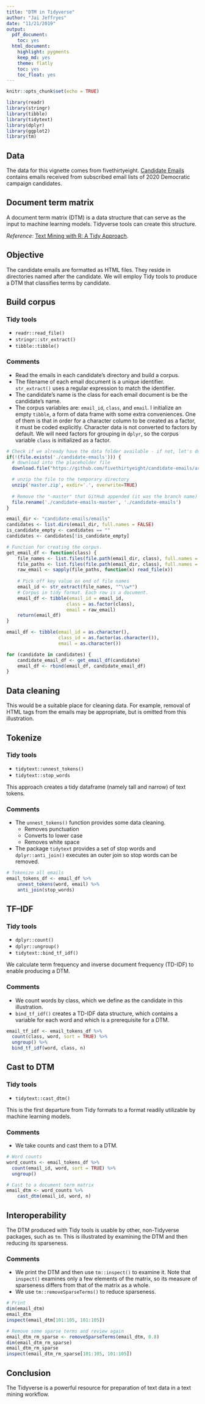 ```yaml
---
title: "DTM in Tidyverse"
author: "Jai Jeffryes"
date: "11/21/2019"
output:
  pdf_document:
    toc: yes
  html_document:
    highlight: pygments
    keep_md: yes
    theme: flatly
    toc: yes
    toc_float: yes
---
```


```r
knitr::opts_chunk$set(echo = TRUE)
```

```r
library(readr)
library(stringr)
library(tibble)
library(tidytext)
library(dplyr)
library(ggplot2)
library(tm)
```
## Data
The data for this vignette comes from fivethirtyeight. [Candidate Emails](https://github.com/fivethirtyeight/candidate-emails) contains emails received from subscribed email lists of 2020 Democratic campaign candidates.

## Document term matrix
A document term matrix (DTM) is a data structure that can serve as the input to machine learning models. Tidyverse tools can create this structure.

*Reference*: [Text Mining with R: A Tidy Approach](https://www.tidytextmining.com).

## Objective
The candidate emails are formatted as HTML files. They reside in directories named after the candidate. We will employ Tidy tools to produce a DTM that classifies terms by candidate.

## Build corpus
### Tidy tools
- `readr::read_file()`
- `stringr::str_extract()`
- `tibble::tibble()`

### Comments
- Read the emails in each candidate's directory and build a corpus.
- The filename of each email document is a unique identifier. `str_extract()` uses a regular expression to match the identifier.
- The candidate's name is the class for each email document is be the candidate's name.
- The corpus variables are: `email_id`, `class`, and `email`. I initialize an empty `tibble`, a form of data frame with some extra conveniences. One of them is that in order for a character column to be created as a factor, it must be coded explicitly. Character data is not converted to factors by default. We will need factors for grouping in `dplyr`, so the corpus variable `class` is initialized as a factor.

```r
# Check if we already have the data folder available - if not, let's download a local copy
if(!(file.exists('./candidate-emails'))) {
  # download into the placeholder file
  download.file("https://github.com/fivethirtyeight/candidate-emails/archive/master.zip", 'master.zip')

  # unzip the file to the temporary directory
  unzip('master.zip', exdir='.', overwrite=TRUE)
  
  # Remove the "-master" that GitHub appended (it was the branch name)
  file.rename('./candidate-emails-master', './candidate-emails')
}

email_dir <- "candidate-emails/emails"
candidates <- list.dirs(email_dir, full.names = FALSE)
is_candidate_empty <- candidates == ""
candidates <- candidates[!is_candidate_empty]

# Function for creating the corpus.
get_email_df <- function(class) {
    file_names <- list.files(file.path(email_dir, class), full.names = FALSE)
    file_paths <- list.files(file.path(email_dir, class), full.names = TRUE)
    raw_email <- sapply(file_paths, function(x) read_file(x))
    
	# Pick off key value on end of file names
	email_id <- str_extract(file_names, "^\\w*")
	# Corpus in tidy format. Each row is a document.
	email_df <- tibble(email_id = email_id,
	                  class = as.factor(class),
	                  email = raw_email)
	return(email_df)
}

email_df <- tibble(email_id = as.character(),
                   class_id = as.factor(as.character()),
                   email = as.character())

for (candidate in candidates) {
    candidate_email_df <- get_email_df(candidate)
    email_df <- rbind(email_df, candidate_email_df)
}
```

## Data cleaning
This would be a suitable place for cleaning data. For example, removal of HTML tags from the emails may be appropriate, but is omitted from this illustration.

## Tokenize
### Tidy tools
- `tidytext::unnest_tokens()`
- `tidytext::stop_words`

This approach creates a tidy dataframe (namely tall and narrow) of text tokens.

### Comments
- The `unnest_tokens()` function provides some data cleaning.
  - Removes punctuation
  - Converts to lower case
  - Removes white space
- The package `tidytext` provides a set of stop words and `dplyr::anti_join()` executes an outer join so stop words can be removed.

```r
# Tokenize all emails
email_tokens_df <- email_df %>% 
	unnest_tokens(word, email) %>% 
	anti_join(stop_words)

```

## TF–IDF
### Tidy tools
- `dplyr::count()`
- `dplyr::ungroup()`
- `tidytext::bind_tf_idf()`

We calculate term frequency and inverse document frequency (TD-IDF) to enable producing a DTM.

### Comments
- We count words by class, which we define as the candidate in this illustration.
- `bind_tf_idf()` creates a TD-IDF data structure, which contains a variable for each word and which is a prerequisite for a DTM.

```r
email_tf_idf <- email_tokens_df %>% 
  count(class, word, sort = TRUE) %>%
  ungroup() %>%
  bind_tf_idf(word, class, n)
```

## Cast to DTM
### Tidy tools
- `tidytext::cast_dtm()`

This is the first departure from Tidy formats to a format readily utilizable by machine learning models.

### Comments
- We take counts and cast them to a DTM.

```r
# Word counts
word_counts <- email_tokens_df %>%
  count(email_id, word, sort = TRUE) %>%
  ungroup()

# Cast to a document term matrix
email_dtm <- word_counts %>% 
	cast_dtm(email_id, word, n)
```

## Interoperability
The DTM produced with Tidy tools is usable by other, non-Tidyverse packages, such as `tm`. This is illustrated by examining the DTM and then reducing its sparseness.

### Comments
- We print the DTM and then use `tm::inspect()` to examine it. Note that `inspect()` examines only a few elements of the matrix, so its measure of sparseness differs from that of the matrix as a whole.
- We use `tm::removeSparseTerms()` to reduce sparseness.

```r
# Print
dim(email_dtm)
email_dtm
inspect(email_dtm[101:105, 101:105])

# Remove some sparse terms and review again
email_dtm_rm_sparse <- removeSparseTerms(email_dtm, 0.8)
dim(email_dtm_rm_sparse)
email_dtm_rm_sparse
inspect(email_dtm_rm_sparse[101:105, 101:105])
```

## Conclusion
The Tidyverse is a powerful resource for preparation of text data in a text mining workflow.
